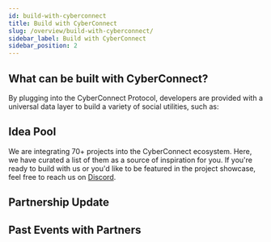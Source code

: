```yaml
---
id: build-with-cyberconnect
title: Build with CyberConnect
slug: /overview/build-with-cyberconnect/
sidebar_label: Build with CyberConnect
sidebar_position: 2
---
```


## What can be built with CyberConnect?
By plugging into the CyberConnect Protocol, developers are provided with a universal data layer to build a variety of social utilities, such as:


<UsecaseCards />

## Idea Pool
We are integrating 70+ projects into the CyberConnect ecosystem. Here, we have curated a list of them as a source of inspiration for you. If you're ready to build with us or you'd like to be featured in the project showcase, feel free to reach us on [Discord](https://discord.gg/c7YPrT9P).


<ShowcaseCards />

## Partnership Update

## Past Events with Partners